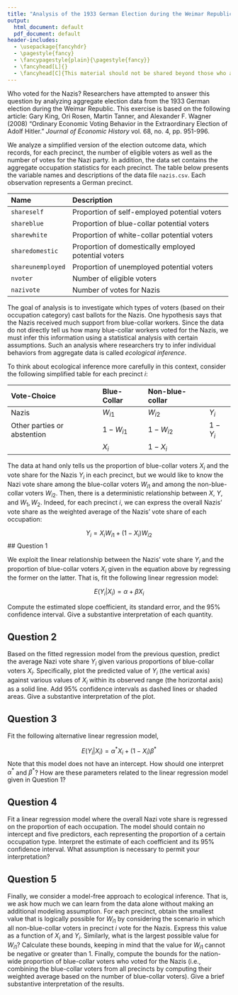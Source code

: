 ```yaml
---
title: "Analysis of the 1933 German Election during the Weimar Republic"
output:
  html_document: default
  pdf_document: default
header-includes:
  - \usepackage{fancyhdr}
  - \pagestyle{fancy}
  - \fancypagestyle{plain}{\pagestyle{fancy}}
  - \fancyhead[L]{}
  - \fancyhead[C]{This material should not be shared beyond those who are enrolled in this class}
---
```


Who voted for the Nazis? Researchers have attempted to answer this question by analyzing aggregate election data from the 1933 German election during the Weimar Republic. This exercise is based on the following article: Gary King, Ori Rosen, Martin Tanner, and Alexander F. Wagner (2008) "Ordinary Economic Voting Behavior in the Extraordinary Election of Adolf Hitler." *Journal of Economic History* vol. 68, no. 4, pp. 951-996.

We analyze a simplified version of the election outcome data, which records, for each precinct, the number of eligible voters as well as the number of votes for the Nazi party. In addition, the data set contains the aggregate occupation statistics for each precinct. The table below presents the variable names and descriptions of the data file `nazis.csv`. Each observation represents a German precinct.

------------------------------------------------------------------------------
 Name                Description
 ------------------- ---------------------------------------------------------
 `shareself`         Proportion of self-employed potential voters
 
 `shareblue`         Proportion of blue-collar potential voters
 
 `sharewhite`        Proportion of white-collar potential voters
 
 `sharedomestic`     Proportion of domestically employed potential voters
 
 `shareunemployed`   Proportion of unemployed potential voters
 
 `nvoter`            Number of eligible voters
 
 `nazivote`          Number of votes for Nazis
------------------------------------------------------------------------------
 
 
The goal of analysis is to investigate which types of voters (based on their occupation category) cast ballots for the Nazis. One hypothesis says that the Nazis received much support from blue-collar workers. Since the data do not directly tell us how many blue-collar workers voted for the Nazis, we must infer this information using a statistical analysis with certain assumptions. Such an analysis where researchers try to infer individual behaviors from aggregate data is called *ecological inference*.

To think about ecological inference more carefully in this context, consider the following simplified table for each precinct $i$:
 
 Vote-Choice                  Blue-Collar   Non-blue-collar   
 ---------------------------- ------------- ----------------- -----------
 Nazis                        $W_{i1}$      $W_{i2}$          $Y_i$     
 Other parties or abstention  $1-W_{i1}$    $1-W_{i2}$        $1-Y_i$  
                              $X_i$         $1-X_i$
 ------------------------------------------------------------------------
                              
The data at hand only tells us the proportion of blue-collar voters $X_i$ and the vote share for the Nazis $Y_i$ in each precinct, but we would like to know the Nazi vote share among the blue-collar voters $W_{i1}$ and among the non-blue-collar voters $W_{i2}$. Then, there is a deterministic relationship between $X$, $Y$, and $W_1, W_2$. Indeed, for each precinct $i$, we can express the overall Nazis' vote share as the weighted average of the Nazis' vote share of each occupation:

$$
  Y_i = X_i W_{i1} + (1-X_i) W_{i2}
$$
## Question 1

We exploit the linear relationship between the Nazis' vote share $Y_i$ and the proportion of blue-collar voters $X_i$ given in the equation above by regressing the former on the latter. That is, fit the following linear regression model:
  
  $$
    E(Y_i | X_i) = \alpha + \beta X_i
  $$
  
Compute the estimated slope coefficient, its standard error, and the 95% confidence interval. Give a substantive interpretation of each quantity.

## Question 2

Based on the fitted regression model from the previous question, predict the average Nazi vote share $Y_i$ given various proportions of blue-collar voters $X_i$. Specifically, plot the predicted value of $Y_i$ (the vertical axis) against various values of $X_i$ within its observed range (the horizontal axis) as a solid line. Add 95\% confidence intervals as dashed lines or shaded areas.  Give a substantive interpretation of the plot.

## Question 3

Fit the following alternative linear regression model,

  $$
    E(Y_i | X_i) = \alpha^\ast X_i + (1-X_i) \beta^\ast
  $$
Note that this model does not have an intercept. How should one interpret $\alpha^\ast$ and $\beta^\ast$? How are these parameters related to the linear regression model given in Question 1?
  
## Question 4

Fit a linear regression model where the overall Nazi vote share is regressed on the proportion of each occupation. The model should contain no intercept and five predictors, each representing the proportion of a certain occupation type.  Interpret the estimate of each coefficient and its 95% confidence interval. What assumption is necessary to permit your interpretation?
  
## Question 5

Finally, we consider a model-free approach to ecological inference. That is, we ask how much we can learn from the data alone without making an additional modeling assumption. For each precinct, obtain the smallest value that is logically possible for $W_{i1}$ by considering the scenario in which all non-blue-collar voters in precinct $i$ vote for the Nazis. Express this value as a function of $X_i$ and $Y_i$. Similarly, what is the largest possible value for $W_{i1}$?  Calculate these bounds, keeping in mind that the value for $W_{i1}$ cannot be negative or greater than 1. Finally, compute the bounds for the nation-wide proportion of blue-collar voters who voted for the Nazis (i.e., combining the blue-collar voters from all precincts by computing their weighted average based on the number of blue-collar voters). Give a brief substantive interpretation of the results.

